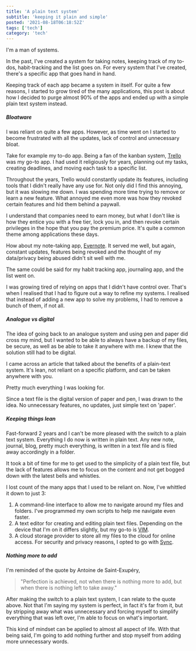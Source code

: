 ```yaml
---
title: 'A plain text system'
subtitle: 'keeping it plain and simple'
posted: '2021-08-18T06:18:52Z'
tags: ['tech']
category: 'tech'
---
```


I'm a man of systems.

In the past, I've created a system for taking notes, keeping track of my to-dos, habit-tracking and the list goes on. For every system that I've created, there's a specific app that goes hand in hand.

Keeping track of each app became a system in itself. For quite a few reasons, I started to grow tired of the many applications, this post is about how I decided to purge almost 90% of the apps and ended up with a simple plain text system instead.

##### Bloatware

I was reliant on quite a few apps. However, as time went on I started to become frustrated with all the updates, lack of control and unnecessary bloat.

Take for example my to-do app. Being a fan of the kanban system, [Trello](https://trello.com/) was my go-to app. I had used it religiously for years, planning out my tasks, creating deadlines, and moving each task to a specific list.

Throughout the years, Trello would constantly update its features, including tools that I didn't really have any use for. Not only did I find this annoying, but it was slowing me down. I was spending more time trying to remove or learn a new feature. What annoyed me even more was how they revoked certain features and hid them behind a paywall.

I understand that companies need to earn money, but what I don't like is how they entice you with a free tier, lock you in, and then revoke certain privileges in the hope that you pay the premium price. It's quite a common theme among applications these days.

How about my note-taking app, [Evernote](https://evernote.com/). It served me well, but again, constant updates, features being revoked and the thought of my data/privacy being abused didn't sit well with me.

The same could be said for my habit tracking app, journaling app, and the list went on.

I was growing tired of relying on apps that I didn't have control over. That's when I realised that I had to figure out a way to refine my systems. I realised that instead of adding a new app to solve my problems, I had to remove a bunch of them, if not all.

##### Analogue vs digital

The idea of going back to an analogue system and using pen and paper did cross my mind, but I wanted to be able to always have a backup of my files, be secure, as well as be able to take it anywhere with me. I knew that the solution still had to be digital.

I came across an article that talked about the benefits of a plain-text system. It's lean, not reliant on a specific platform, and can be taken anywhere with you.

Pretty much everything I was looking for.

Since a text file is the digital version of paper and pen, I was drawn to the idea. No unnecessary features, no updates, just simple text on 'paper'.

##### Keeping things lean

Fast-forward 2 years and I can't be more pleased with the switch to a plain text system. Everything I do now is written in plain text. Any new note, journal, blog, pretty much everything, is written in a text file and is filed away accordingly in a folder.

It took a bit of time for me to get used to the simplicity of a plain text file, but the lack of features allows me to focus on the content and not get bogged down with the latest bells and whistles.

I lost count of the many apps that I used to be reliant on. Now, I've whittled it down to just 3:

1. A command-line interface to allow me to navigate around my files and folders. I've programmed my own scripts to help me navigate even faster.
2. A text editor for creating and editing plain text files. Depending on the device that I'm on it differs slightly, but my go-to is [VIM](https://www.vim.org/).
3. A cloud storage provider to store all my files to the cloud for online access. For security and privacy reasons, I opted to go with [Sync](https://sync.com).

##### Nothing more to add

I'm reminded of the quote by Antoine de Saint-Exupéry,

> "Perfection is achieved, not when there is nothing more to add, but when there is nothing left to take away."

After making the switch to a plain text system, I can relate to the quote above. Not that I'm saying my system is perfect, in fact it's far from it, but by stripping away what was unnecessary and forcing myself to simplify everything that was left over, I'm able to focus on what's important.

This kind of mindset can be applied to almost all aspect of life. With that being said, I'm going to add nothing further and stop myself from adding more unnecessary words.
